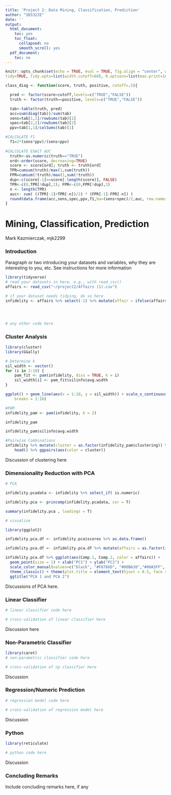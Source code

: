 ```yaml
---
title: 'Project 2: Data Mining, Classification, Prediction'
author: "SDS322E"
date: ''
output:
  html_document:
    toc: yes
    toc_float:
      collapsed: no
      smooth_scroll: yes
  pdf_document:
    toc: no
---
```


```r
knitr::opts_chunk$set(echo = TRUE, eval = TRUE, fig.align = "center", warning = F, message = F,
tidy=TRUE, tidy.opts=list(width.cutoff=60), R.options=list(max.print=100))

class_diag <- function(score, truth, positive, cutoff=.5){

  pred <- factor(score>cutoff,levels=c("TRUE","FALSE"))
  truth <- factor(truth==positive, levels=c("TRUE","FALSE"))

  tab<-table(truth, pred)
  acc=sum(diag(tab))/sum(tab)
  sens=tab[1,1]/rowSums(tab)[1]
  spec=tab[2,2]/rowSums(tab)[2]
  ppv=tab[1,1]/colSums(tab)[1]

#CALCULATE F1
  f1=2*(sens*ppv)/(sens+ppv)
  
#CALCULATE EXACT AUC
  truth<-as.numeric(truth=="TRUE")
  ord<-order(score, decreasing=TRUE)
  score <- score[ord]; truth <- truth[ord]
  TPR=cumsum(truth)/max(1,sum(truth))
  FPR=cumsum(!truth)/max(1,sum(!truth))
  dup<-c(score[-1]>=score[-length(score)], FALSE)
  TPR<-c(0,TPR[!dup],1); FPR<-c(0,FPR[!dup],1)
  n <- length(TPR)
  auc<- sum( ((TPR[-1]+TPR[-n])/2) * (FPR[-1]-FPR[-n]) )
  round(data.frame(acc,sens,spec,ppv,f1,ba=(sens+spec)/2,auc, row.names = "Metrics"),4)
}
```

# Mining, Classification, Prediction

Mark Kazmierczak, mjk2299

### Introduction 

Paragraph or two introducing your datasets and variables, why they are interesting to you, etc. See instructions for more information

```R
library(tidyverse)
# read your datasets in here, e.g., with read_csv()
affairs <- read_csv("~/project2/Affairs (1).csv")

# if your dataset needs tidying, do so here
infidelity <- affairs %>% select(-1) %>% mutate(affair = ifelse(affairs > 0 , 'yes', 'no'))




# any other code here
```

### Cluster Analysis

```R
library(cluster)
library(GGally)

# Determine k
sil_width <- vector()
for (i in 2:10) {
    pam_fit <- pam(infidelity, diss = TRUE, k = i)
    sil_width[i] <- pam_fit$silinfo$avg.width
}

ggplot() + geom_line(aes(x = 1:10, y = sil_width)) + scale_x_continuous(name = "k", 
    breaks = 1:10)

#PAM
infidelity_pam <- pam(infidelity, k = 2)

infidelity_pam

infidelity_pam$silinfo$avg.width

#Pairwise Combinations
infidelity %>% mutate(cluster = as.factor(infidelity_pam$clustering)) %>% 
    head() %>% ggpairs(aes(color = cluster))

```

Discussion of clustering here
    
    
### Dimensionality Reduction with PCA

```R
# PCA

infidelity.pcadata <- infidelity %>% select_if( is.numeric)

infidelity.pca <- princomp(infidelity.pcadata, cor = T)

summary(infidelity.pca , loadings = T)

# visualize

library(ggplot2)

infidelity.pca.df <- infidelity.pca$scores %>% as.data.frame()

infidelity.pca.df <- infidelity.pca.df %>% mutate(affairs = as.factor(infidelity.pcadata$affairs))

infidelity.pca.df %>% ggplot(aes(Comp.1, Comp.2, color = affairs)) + 
  geom_point(size = 1) + xlab("PC1") + ylab("PC2") +
  scale_color_manual(values=c("black", "#F8766D", "#00BA38","#00A5FF", "#E76BF3", "Red" )) +
  theme_classic() + theme(plot.title = element_text(hjust = 0.5, face = "bold")) +
  ggtitle("PCA 1 and PCA 2") 
```

Discussions of PCA here. 

###  Linear Classifier

```R
# linear classifier code here
```

```R
# cross-validation of linear classifier here
```

Discussion here

### Non-Parametric Classifier

```R
library(caret)
# non-parametric classifier code here
```

```R
# cross-validation of np classifier here
```

Discussion


### Regression/Numeric Prediction

```R
# regression model code here
```

```R
# cross-validation of regression model here
```

Discussion

### Python 

```R
library(reticulate)
```

```python
# python code here
```

Discussion

### Concluding Remarks

Include concluding remarks here, if any




